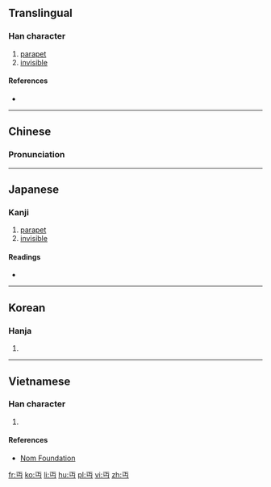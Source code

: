 {{also|丐}}
==Translingual==

===Han character===
{{Han char|rn=1|rad=一|as=03|sn=4|four=10727|canj=MLVS}}

# [[parapet]]
# [[invisible]]

====References====
* {{Han ref|kx=0077.020|dkj=00021|dj=0154.020|hdz=10011.050|uh=4E0F|ud=19983|bh=C94D|bd=51533}}

----

==Chinese==
{{zh-forms}}

===Pronunciation===
{{zh-pron
|m=miǎn,jū
|c=min5
|h=
|mn=
|w=
|mc=y
|oc=
|ma=|ma2=
|cat=n,a
}}

----

==Japanese==
{{attention|ja|Very uncommon in Japanese. More research is needed on this one.}}

===Kanji===
{{ja-kanji|grade=uc|rs=一03}}

# [[parapet]]
# [[invisible]]

====Readings====
* {{ja-readings|on=[[べん]] (ben), [[めん]] (men)|kun=[[みえぬ]] (mienu)}}

----

==Korean==

===Hanja===
{{ko-hanja|hangeul=[[면]]|rv=myeon|mr=myŏn}}

# {{defn|lang=ko|sort=一03}}

----

==Vietnamese==

===Han character===
{{vi-hantu|[[miện]]|rs=一03}}

# {{defn|lang=vi|sort=一03}}

====References====
*[http://nomfoundation.org/common/nom_details.php?codepoint=4e0f Nom Foundation]

[[fr:丏]]
[[ko:丏]]
[[li:丏]]
[[hu:丏]]
[[pl:丏]]
[[vi:丏]]
[[zh:丏]]
